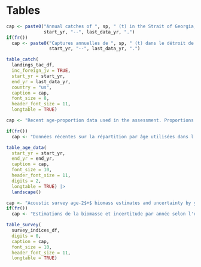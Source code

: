 \newpage

\rfoot{Tables}

# Tables {#sec:tables}

```r
cap <- paste0("Annual catches of ", sp, " (t) in the Strait of Georgia, ",
              start_yr, "--", last_data_yr, ".")
if(fr())
  cap <- paste0("Captures annuelles de ", sp, " (t) dans le détroit de Georgia, ",
                start_yr, "--", last_data_yr, ".")

table_catch(
  landings_tac_df,
  inc_foreign_jv = TRUE,
  start_yr = start_yr,
  end_yr = last_data_yr,
  country = "us",
  caption = cap,
  font_size = 8,
  header_font_size = 11,
  longtable = TRUE)
```

```r

cap <- "Recent age-proportion data used in the assessment. Proportions are calculated from numbers of individuals in each age group. Age 15$+$ is an accumulator group."

if(fr())
  cap <- "Données récentes sur la répartition par âge utilisées dans l'évaluation. Les proportions sont calculées à partir du nombre d'individus dans chaque groupe d'âge. Le groupe des 15 ans et plus est un groupe cumulatif."

table_age_data(
  start_yr = start_yr,
  end_yr = end_yr,
  caption = cap,
  font_size = 10,
  header_font_size = 11,
  digits = 2,
  longtable = TRUE) |>
  landscape()
```

```r

cap <- "Acoustic survey age-2$+$ biomass estimates and uncertainty by year."
if(fr())
  cap <- "Estimations de la biomasse et incertitude par année selon l'étude acoustique age-2$+$."

table_survey(
  survey_indices_df,
  digits = 0,
  caption = cap,
  font_size = 10,
  header_font_size = 11,
  longtable = TRUE)
```

